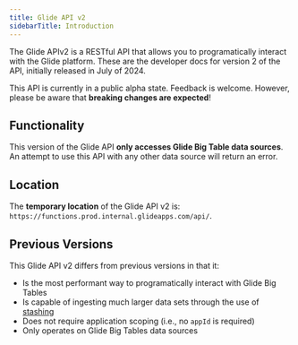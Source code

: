 ```yaml
---
title: Glide API v2
sidebarTitle: Introduction
---
```


The Glide APIv2 is a RESTful API that allows you to programatically interact with the Glide platform. These are the developer docs for version 2 of the API, initially released in July of 2024.

<Warning>This API is currently in a public alpha state. Feedback is welcome. However, please be aware that **breaking changes are expected**!</Warning>

## Functionality

This version of the Glide API **only accesses Glide Big Table data sources**. An attempt to use this API with any other data source will return an error.

## Location

The **temporary location** of the Glide API v2 is: `https://functions.prod.internal.glideapps.com/api/`.

## Previous Versions

This Glide API v2 differs from previous versions in that it:

- Is the most performant way to programatically interact with Glide Big Tables
- Is capable of ingesting much larger data sets through the use of [stashing](/api-reference/v2/stashing/introduction)
- Does not require application scoping (i.e., no `appId` is required)
- Only operates on Glide Big Tables data sources